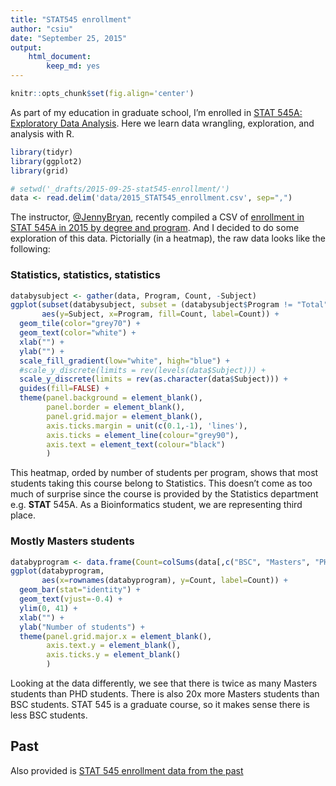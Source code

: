 ```yaml
---
title: "STAT545 enrollment"
author: "csiu"
date: "September 25, 2015"
output:
    html_document:
        keep_md: yes
---
```

```r
knitr::opts_chunk$set(fig.align='center')
```

As part of my education in graduate school, I'm enrolled in [STAT 545A: Exploratory Data Analysis](https://stat545-ubc.github.io). Here we learn data wrangling, exploration, and analysis with R.

```r
library(tidyr)
library(ggplot2)
library(grid)

# setwd('_drafts/2015-09-25-stat545-enrollment/')
data <- read.delim('data/2015_STAT545_enrollment.csv', sep=",")
```

The instructor, [\@JennyBryan](https://twitter.com/JennyBryan), recently compiled a CSV of [enrollment in STAT 545A in 2015 by degree and program](https://gist.github.com/jennybc/924fe242a31e0239762f#file-2015_stat545_enrollment-csv). And I decided to do some exploration of this data. Pictorially (in a heatmap), the raw data looks like the following: 

### Statistics, statistics, statistics
```r
databysubject <- gather(data, Program, Count, -Subject)
ggplot(subset(databysubject, subset = (databysubject$Program != "Total")),
       aes(y=Subject, x=Program, fill=Count, label=Count)) +
  geom_tile(color="grey70") +
  geom_text(color="white") +
  xlab("") +
  ylab("") +
  scale_fill_gradient(low="white", high="blue") +
  #scale_y_discrete(limits = rev(levels(data$Subject))) +
  scale_y_discrete(limits = rev(as.character(data$Subject))) +
  guides(fill=FALSE) +
  theme(panel.background = element_blank(),
        panel.border = element_blank(),
        panel.grid.major = element_blank(),
        axis.ticks.margin = unit(c(0.1,-1), 'lines'),
        axis.ticks = element_line(colour="grey90"),
        axis.text = element_text(colour="black")
        )
```

This heatmap, orded by number of students per program, shows that most students taking this course belong to Statistics. This doesn't come as too much of surprise since the course is provided by the Statistics department e.g. **STAT** 545A. As a Bioinformatics student, we are representing third place.

### Mostly Masters students
```r
databyprogram <- data.frame(Count=colSums(data[,c("BSC", "Masters", "PHD")]))
ggplot(databyprogram,
       aes(x=rownames(databyprogram), y=Count, label=Count)) +
  geom_bar(stat="identity") +
  geom_text(vjust=-0.4) +
  ylim(0, 41) +
  xlab("") +
  ylab("Number of students") +
  theme(panel.grid.major.x = element_blank(),
        axis.text.y = element_blank(),
        axis.ticks.y = element_blank()
        )
```

Looking at the data differently, we see that there is twice as many Masters students than PHD students. There is also 20x more Masters students than BSC students. STAT 545 is a graduate course, so it makes sense there is less BSC students.

## Past

Also provided is [STAT 545 enrollment data from the past](https://github.com/STAT545-UBC/STAT545-UBC.github.io/blob/master/course-admin/history/STAT545-registered-students-all-time-anonymized.csv)
